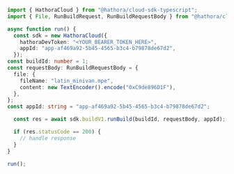 ```typescript RunBuild.ts
import { HathoraCloud } from "@hathora/cloud-sdk-typescript";
import { File, RunBuildRequest, RunBuildRequestBody } from "@hathora/cloud-sdk-typescript/dist/models/operations";

async function run() {
  const sdk = new HathoraCloud({
    hathoraDevToken: "<YOUR_BEARER_TOKEN_HERE>",
    appId: "app-af469a92-5b45-4565-b3c4-b79878de67d2",
  });
const buildId: number = 1;
const requestBody: RunBuildRequestBody = {
  file: {
    fileName: "latin_minivan.mpe",
    content: new TextEncoder().encode("0xC9de896D1F"),
  },
};
const appId: string = "app-af469a92-5b45-4565-b3c4-b79878de67d2";

  const res = await sdk.buildV1.runBuild(buildId, requestBody, appId);

  if (res.statusCode == 200) {
    // handle response
  }
}

run();
```
